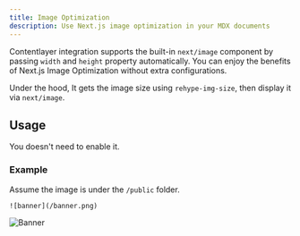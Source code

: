 ```yaml
---
title: Image Optimization
description: Use Next.js image optimization in your MDX documents
---
```



Contentlayer integration supports the built-in `next/image` component by passing `width`
and `height` property automatically. You can enjoy the benefits of Next.js Image
Optimization without extra configurations.

Under the hood, It gets the image size using `rehype-img-size`, then display it
via `next/image`.

## Usage

You doesn't need to enable it.

### Example

Assume the image is under the `/public` folder.

```mdx
![banner](/banner.png)
```

<Image alt="Banner" src={Banner} />
